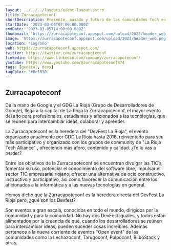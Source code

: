 ```yaml
---
layout: ../../../layouts/event-layout.astro
title: Zurracapoteconf
shortDescription: Presente, pasado y futuro de las comunidades Tech en La Rioja, conectadas con el mundo
startDate: '2023-03-03T07:00:00.000Z'
endDate: '2023-03-05T14:00:00.000Z'
thumbnail: 'https://zurracapoteconf.appspot.com/upload/2023/header_web.png'
image: 'https://zurracapoteconf.appspot.com/upload/2023/header_web.png'
location: 'Logroño'
web: https://zurracapoteconf.appspot.com/
twitter: https://twitter.com/zurracapoteconf
linkedin: https://www.linkedin.com/company/zurracapoteconf/
youtube: https://www.youtube.com/@zurracapoteconf874
tags: [general, devs]
tagColor: '#0e1830'
---
```


## Zurracapoteconf

De la mano de Google y el GDG La Rioja (Grupo de Desarrolladores de Google), llega a la capital de La Rioja la Zurracapoteconf, el mayor evento del año para profesionales, estudiantes y aficionados a las tecnologías, que se reúnen para intercambiar ideas, colaborar y aprender.

La Zurracapoteconf es la heredera del "DevFest La Rioja", el evento organizado anualmente por GDG La Rioja hasta 2018, reinventado para ser más participativo y organizado con los grupos de community de "La Rioja Tech Alliance" , ofreciendo más aforo, contenido y calidad. ¿Te lo vas a perder?

Entre los objetivos de la Zurracapoteconf se encuentran divulgar las TIC’s, fomentar su uso, potenciar el conocimiento del software libre, impulsar el sector TIC empresarial riojano, ofrecer una alternativa de ocio constructivo, instructivo y participativo, así como favorecer la comunicación entre los aficionados a la informática y a las nuevas tecnologías en general.

Hemos dicho que la Zurracapoteconf es la heredera directa del DevFest La Rioja pero, ¿qué son los Devfest?

Son eventos a gran escala, conocidos en todo el mundo, dirigidos por la comunidad y para la comunidad. No hay dos DevFest iguales, y todos están alimentados por la creencia de que, cuando los desarrolladores se reúnen para intercambiar ideas, pueden suceder cosas increíbles. Además pertenece a la nueva corriente de eventos "Open event" de las comunidades como la Lechazoconf, Tarugoconf, Pulpoconf, BilboStack y otras.

